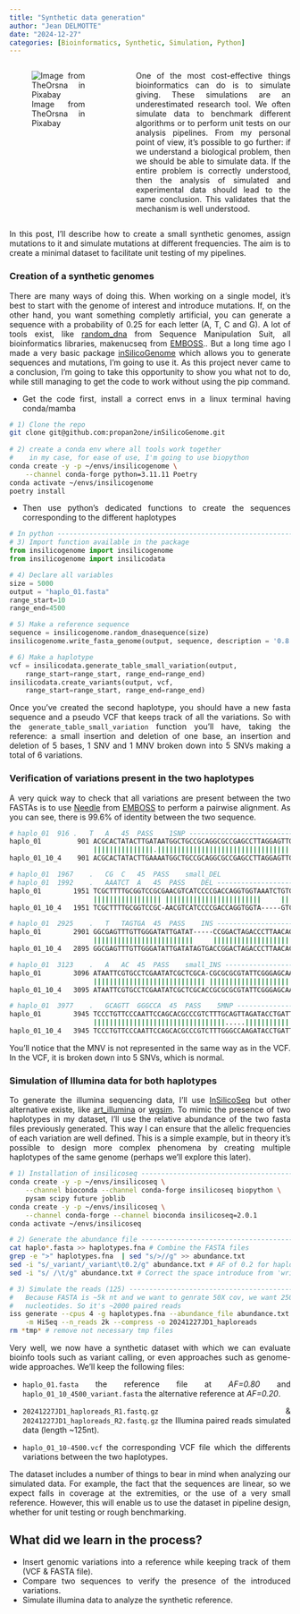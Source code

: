 ```yaml
---
title: "Synthetic data generation"
author: "Jean DELMOTTE"
date: "2024-12-27"
categories: [Bioinformatics, Synthetic, Simulation, Python]
---
```


<style>
body {
text-align: justify}
</style>

::: columns

::: {.column width="38%"}

![Image from TheOrsna in Pixabay](cat-7737618_640.jpg)
:::

::: {.column width="2%"}

:::

::: {.column width="60%"}
One of the most cost-effective things bioinformatics can do is to simulate giving. These simulations are an underestimated research tool. We often simulate data to benchmark different algorithms or to perform unit tests on our analysis pipelines. From my personal point of view, it's possible to go further: if we understand a biological problem, then we should be able to simulate data. If the entire problem is correctly understood, then the analysis of simulated and experimental data should lead to the same conclusion. This validates that the mechanism is well understood.
:::

:::

In this post, I'll describe how to create a small synthetic genomes, assign mutations to it and simulate mutations at different frequencies. The aim is to create a minimal dataset to facilitate unit testing of my pipelines.

### Creation of a synthetic genomes

There are many ways of doing this. When working on a single model, it's best to start with the genome of interest and introduce mutations. If, on the other hand, you want something completly artificial, you can generate a sequence with a probability of 0.25 for each letter (A, T, C and G). A lot of tools exist, 
like [random_dna](https://www.bioinformatics.org/sms2/random_dna.html) from Sequence Manipulation Suit, all bioinformatics libraries, makenucseq from [EMBOSS](https://doi.org/10.1016/S0168-9525(00)02024-2).. But a long time ago I made a very basic package [inSilicoGenome](https://github.com/propan2one/inSilicoGenome) which allows you to generate sequences and mutations, I'm going to use it. As this project never came to a conclusion, I'm going to take this opportunity to show you what not to do, while still managing to get the code to work without using the pip command.

- Get the code first, install a correct envs in a linux terminal having conda/mamba

```bash
# 1) Clone the repo 
git clone git@github.com:propan2one/inSilicoGenome.git
 
# 2) create a conda env where all tools work together
#    in my case, for ease of use, I'm going to use biopython
conda create -y -p ~/envs/insilicogenome \
    --channel conda-forge python=3.11.11 Poetry
conda activate ~/envs/insilicogenome
poetry install
```

- Then use python's dedicated functions to create the sequences corresponding to the different haplotypes

```python
# In python --------------------------------------------------------------------
# 3) Import function available in the package
from insilicogenome import insilicogenome
from insilicogenome import insilicodata

# 4) Declare all variables
size = 5000
output = "haplo_01.fasta"
range_start=10
range_end=4500

# 5) Make a reference sequence
sequence = insilicogenome.random_dnasequence(size)
insilicogenome.write_fasta_genome(output, sequence, description = '0.8')

# 6) Make a haplotype
vcf = insilicodata.generate_table_small_variation(output,
    range_start=range_start, range_end=range_end)
insilicodata.create_variants(output, vcf, 
    range_start=range_start, range_end=range_end)
```

Once you've created the second haplotype, you should have a new fasta sequence and a pseudo VCF that keeps track of all the variations. So with the `generate_table_small_variation` function you'll have, taking the reference: a small insertion and deletion of one base, an insertion and deletion of 5 bases, 1 SNV and 1 MNV broken down into 5 SNVs making a total of 6 variations.

### Verification of variations present in the two haplotypes

A very quick way to check that all variations are present between the two FASTAs is to use [Needle](https://www.ebi.ac.uk/jdispatcher/psa/emboss_needle) from [EMBOSS](https://www.ebi.ac.uk/jdispatcher/) to perform a pairwise alignment. As you can see, there is 99.6% of identity between the two sequence.

```bash
# haplo_01	916	.	T	A	45	PASS	1SNP -----------------------------------
haplo_01         901 ACGCACTATACTTGATAATGGCTGCCGCAGGCGCCGAGCCTTAGGAGTTG    950
                     |||||||||||||||.||||||||||||||||||||||||||||||||||
haplo_01_10_4    901 ACGCACTATACTTGAAAATGGCTGCCGCAGGCGCCGAGCCTTAGGAGTTG    950

# haplo_01	1967	.	CG	C	45	PASS	small_DEL
# haplo_01	1992	.	AAATCT	A	45	PASS	DEL ----------------------------
haplo_01        1951 TCGCTTTTGCGGTCCGCGAACGTCATCCCCGACCAGGTGGTAAATCTGTC   2000
                     ||||||||||||||||| ||||||||||||||||||||||||     |||
haplo_01_10_4   1951 TCGCTTTTGCGGTCCGC-AACGTCATCCCCGACCAGGTGGTA-----GTC   1994

# haplo_01	2925	.	T	TAGTGA	45	PASS	INS ----------------------------
haplo_01        2901 GGCGAGTTTGTTGGGATATTGATAT-----CCGGACTAGACCCTTAACAC   2945
                     |||||||||||||||||||||||||     ||||||||||||||||||||
haplo_01_10_4   2895 GGCGAGTTTGTTGGGATATTGATATAGTGACCGGACTAGACCCTTAACAC   2944

# haplo_01	3123	.	A	AC	45	PASS	small_INS --------------------------
haplo_01        3096 ATAATTCGTGCCTCGAATATCGCTCGCA-CGCGCGCGTATTCGGGAGCAA   3144
                     |||||||||||||||||||||||||||| |||||||||||||||||||||
haplo_01_10_4   3095 ATAATTCGTGCCTCGAATATCGCTCGCACCGCGCGCGTATTCGGGAGCAA   3144

# haplo_01	3977	.	GCAGTT	GGGCCA	45	PASS	5MNP -----------------------
haplo_01        3945 TCCCTGTTCCCAATTCCAGCACGCCCGTCTTTGCAGTTAGATACCTGATT   3994
                     |||||||||||||||||||||||||||||||||.....||||||||||||
haplo_01_10_4   3945 TCCCTGTTCCCAATTCCAGCACGCCCGTCTTTGGGCCAAGATACCTGATT   3994
```

You'll notice that the MNV is not represented in the same way as in the VCF. In the VCF, it is broken down into 5 SNVs, which is normal.

### Simulation of Illumina data for both haplotypes

To generate the illumina sequencing data, I'll use [InSilicoSeq](https://github.com/HadrienG/InSilicoSeq) but other alternative existe, like [art_illumina](https://manpages.debian.org/testing/art-nextgen-simulation-tools/art_illumina.1.en.html) or [wgsim](https://github.com/lh3/wgsim). To mimic the presence of two haplotypes in my dataset, I'll use the relative abundance of the two fasta files previously generated. This way I can ensure that the allelic frequencies of each variation are well defined. This is a simple example, but in theory it's possible to design more complex phenomena by creating multiple haplotypes of the same genome (perhaps we'll explore this later).

```bash 
# 1) Installation of insilicoseq -----------------------------------------------
conda create -y -p ~/envs/insilicoseq \
    --channel bioconda --channel conda-forge insilicoseq biopython \
    pysam scipy future joblib
conda create -y -p ~/envs/insilicoseq \
    --channel conda-forge --channel bioconda insilicoseq=2.0.1
conda activate ~/envs/insilicoseq

# 2) Generate the abundance file -----------------------------------------------
cat haplo*.fasta >> haplotypes.fna # Combine the FASTA files
grep -e ">" haplotypes.fna  | sed "s/>//g" >> abundance.txt
sed -i "s/_variant/_variant\t0.2/g" abundance.txt # AF of 0.2 for haplotype 2
sed -i "s/ /\t/g" abundance.txt # Correct the space introduce from 'write_fasta_genome'

# 3) Simulate the reads (125) --------------------------------------------------
#   Because FASTA is ~5k nt and we want to genrate 50X cov, we want 250k
#   nucleotides. So it's ~2000 paired reads 
iss generate --cpus 4 -g haplotypes.fna --abundance_file abundance.txt \
    -m HiSeq --n_reads 2k --compress -o 20241227JD1_haploreads
rm *tmp* # remove not necessary tmp files
```

Very well, we now have a synthetic dataset with which we can evaluate bioinfo tools such as variant calling, or even approaches such as genome-wide approaches. We'll keep the following files:

- `haplo_01.fasta` the reference file at *AF=0.80* and `haplo_01_10_4500_variant.fasta` the alternative reference at *AF=0.20*.

- `20241227JD1_haploreads_R1.fastq.gz` & `20241227JD1_haploreads_R2.fastq.gz` the Illumina paired reads simulated data (length ~125nt).

- `haplo_01_10-4500.vcf` the corresponding VCF file which the differents variations between the two haplotypes.

The dataset includes a number of things to bear in mind when analyzing our simulated data. For example, the fact that the sequences are linear, so we expect falls in coverage at the extremities, or the use of a very small reference. However, this will enable us to use the dataset in pipeline design, whether for unit testing or rough benchmarking.

## What did we learn in the process?

- Insert genomic variations into a reference while keeping track of them (VCF & FASTA file).
- Compare two sequences to verify the presence of the introduced variations.
- Simulate illumina data to analyze the synthetic reference.

<script style="text-align:center" type="text/javascript" src="https://cdnjs.buymeacoffee.com/1.0.0/button.prod.min.js" data-name="bmc-button" data-slug="propan2one" data-color="#3b0579" data-emoji="" data-font="Cookie" data-text="Buy me a coffee" data-outline-color="#ffffff" data-font-color="#ffffff" data-coffee-color="#FFDD00" ></script>

